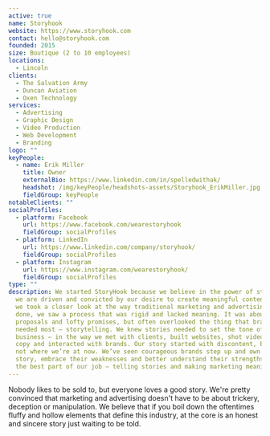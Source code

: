 ```yaml
---
active: true
name: Storyhook
website: https://www.storyhook.com
contact: hello@storyhook.com
founded: 2015
size: Boutique (2 to 10 employees)
locations:
  - Lincoln
clients:
  - The Salvation Army
  - Duncan Aviation
  - Oxen Technology
services:
  - Advertising
  - Graphic Design
  - Video Production
  - Web Development
  - Branding
logo: ""
keyPeople:
  - name: Erik Miller
    title: Owner
    externalBio: https://www.linkedin.com/in/spelledwithak/
    headshot: /img/keyPeople/headshots-assets/Storyhook_ErikMiller.jpg
    fieldGroup: keyPeople
notableClients: ""
socialProfiles:
  - platform: Facebook
    url: https://www.facebook.com/wearestoryhook
    fieldGroup: socialProfiles
  - platform: LinkedIn
    url: https://www.linkedin.com/company/storyhook/
    fieldGroup: socialProfiles
  - platform: Instagram
    url: https://www.instagram.com/wearestoryhook/
    fieldGroup: socialProfiles
type: ""
description: We started StoryHook because we believe in the power of stories, and because
  we are driven and convicted by our desire to create meaningful content. When
  we took a closer look at the way traditional marketing and advertising were
  done, we saw a process that was rigid and lacked meaning. It was about big
  proposals and lofty promises, but often overlooked the thing that brands
  needed most – storytelling. We knew stories needed to set the tone of our
  business – in the way we met with clients, built websites, shot video, wrote
  copy and interacted with brands. Our story started with discontent, but that’s
  not where we’re at now. We’ve seen courageous brands step up and own their
  story, embrace their weaknesses and better understand their strengths. This is
  the best part of our job – telling stories and making marketing meaningful.
---
```


Nobody likes to be sold to, but everyone loves a good story. We're pretty convinced that marketing and advertising doesn't have to be about trickery, deception or manipulation. We believe that if you boil down the oftentimes fluffy and hollow elements that define this industry, at the core is an honest and sincere story just waiting to be told.